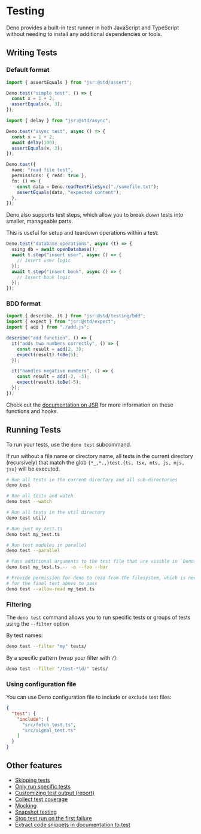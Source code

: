 # Testing

Deno provides a built-in test runner in both JavaScript and TypeScript without needing to install any additional dependencies or tools.


## Writing Tests

### Default format

```ts
import { assertEquals } from "jsr:@std/assert";

Deno.test("simple test", () => {
  const x = 1 + 2;
  assertEquals(x, 3);
});

import { delay } from "jsr:@std/async";

Deno.test("async test", async () => {
  const x = 1 + 2;
  await delay(100);
  assertEquals(x, 3);
});

Deno.test({
  name: "read file test",
  permissions: { read: true },
  fn: () => {
    const data = Deno.readTextFileSync("./somefile.txt");
    assertEquals(data, "expected content");
  },
});
```

Deno also supports test steps, which allow you to break down tests into smaller, manageable parts.

This is useful for setup and teardown operations within a test.

```ts
Deno.test("database operations", async (t) => {
  using db = await openDatabase();
  await t.step("insert user", async () => {
    // Insert user logic
  });
  await t.step("insert book", async () => {
    // Insert book logic
  });
});
```

### BDD format


```ts
import { describe, it } from "jsr:@std/testing/bdd";
import { expect } from "jsr:@std/expect";
import { add } from "./add.js";

describe("add function", () => {
  it("adds two numbers correctly", () => {
    const result = add(2, 3);
    expect(result).toBe(5);
  });

  it("handles negative numbers", () => {
    const result = add(-2, -3);
    expect(result).toBe(-5);
  });
});
```

Check out the [documentation on JSR](https://jsr.io/@std/testing/doc/bdd/~) for more information on these functions and hooks.


## Running Tests

To run your tests, use the `deno test` subcommand.

If run without a file name or directory name, all tests in the current directory (recursively) that match the glob `{*_,*.,}test.{ts, tsx, mts, js, mjs, jsx}` will be executed.

```sh
# Run all tests in the current directory and all sub-directories
deno test

# Run all tests and watch
deno test --watch

# Run all tests in the util directory
deno test util/

# Run just my_test.ts
deno test my_test.ts

# Run test modules in parallel
deno test --parallel

# Pass additional arguments to the test file that are visible in `Deno.args`
deno test my_test.ts -- -e --foo --bar

# Provide permission for deno to read from the filesystem, which is necessary
# for the final test above to pass
deno test --allow-read my_test.ts
```


### Filtering

The `deno test` command allows you to run specific tests or groups of tests using the `--filter` option

By test names:

```sh
deno test --filter "my" tests/
```

By a specific pattern (wrap your filter with `/`):

```sh
deno test --filter "/test-*\d/" tests/
```


### Using configuration file

You can use Deno configuration file to include or exclude test files:

```json
{
  "test": {
    "include": [
      "src/fetch_test.ts",
      "src/signal_test.ts"
    ]
  }
}
```


## Other features

- [Skipping tests](https://docs.deno.com/runtime/fundamentals/testing/#ignoring%2Fskipping-tests)
- [Only run specific tests](https://docs.deno.com/runtime/fundamentals/testing/#only-run-specific-tests)
- [Customizing test output (report)](https://docs.deno.com/runtime/fundamentals/testing/#reporters)
- [Collect test coverage](https://docs.deno.com/runtime/fundamentals/testing/#coverage)
- [Mocking](https://docs.deno.com/runtime/fundamentals/testing/#spying%2C-mocking-(test-doubles)%2C-stubbing-and-faking-time)
- [Snapshot testing](https://docs.deno.com/runtime/fundamentals/testing/#snapshot-testing)
- [Stop test run on the first failure](https://docs.deno.com/runtime/fundamentals/testing/#failing-fast)
- [Extract code snippets in documentation to test](https://docs.deno.com/runtime/fundamentals/testing/#documentation-tests)
